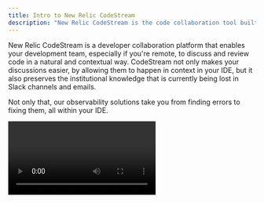 ```yaml
---
title: Intro to New Relic CodeStream
description: "New Relic CodeStream is the code collaboration tool built for remote teams."
---
```


New Relic CodeStream is a developer collaboration platform that enables your development team, especially if you're remote, to discuss and review code in a natural and contextual way. CodeStream not only makes your discussions easier, by allowing them to happen in context in your IDE, but it also preserves the institutional knowledge that is currently being lost in Slack channels and emails.

Not only that, our observability solutions take you from finding errors to fixing them, all within your IDE. 

<Video id="LfH7p76Cvro" type="youtube" />

<figcaption>
    A quick overview of how you can use New Relic CodeStream to discover, troubleshoot, and triage errors in your IDE. (2:27)
</figcaption>

If you haven't already, [sign up for a free New Relic account](https://newrelic.com/signup) so that you can get the most out of New Relic CodeStream.

<Callout title="Preview release">
CodeStream's integration with New Relic One is a preview release limited to New Relic One accounts on our US data center, and your use is subject to the pre-release policy. (This does not apply to all other CodeStream functionality.)
</Callout>

## Discuss code just like commenting on a Google Doc [#discuss]

Simply select a block of code and type your question or comment. Teammates can participate in the discussion right from their IDE and you can optionally share the discussion on Slack or Microsoft Teams so teammates can participate from their chat clients as well. 

![An animated image showing how to use codemarks to leave a comment on a selection of code.](./images/DiscussCode1-VSC.gif "How to use codemarks to leave a comment on a selection of code.")

<figcaption>Select some code and then click the add comment button.</figcaption>

CodeStream turns conversation into documentation by capturing all of the discussion about your code and saving it with your code. And the real magic is that the discussions are automatically repositioned as your code changes, even across branches. All with zero effort on your part.

## Get feedback on work-in-progress with pre-PR code review [#feedback]

CodeStream's lightweight feedback requests let you have someone look over your changes regardless of the current state of your repo, without the friction of committing, pushing, or issuing a pull request.

![An animated image showing how to use feedback requests.](./images/FRRequest-VSC.gif "How to use feedback requests.")

<figcaption>Once you've made some changes to a file, in the **Feedback requests** section, click the **+** button to request feedback on that change.</figcaption>

Your teammates can review your changes right in their IDE, with full file context, and with no need to set aside their current work to switch branches or pull the latest. 

![An animated image showing how to leave feedback on a change.](./images/FRPerform-VSC.gif "How to leave feedback.")

<figcaption>Use code comments to respond to a feedback request on a change.</figcaption>

CodeStream’s feedback requests are so easy that you can start doing them throughout the development process instead of waiting until the end. You’re a few days into a sprint and have some work stubbed out? Maybe some work that hasn’t even been committed? Request feedback on your work in progress so that you can identify and resolve issues early instead of saving those gotchas for when you need to get the code merged.

## Create and review pull requests [#prs]

For most development teams, the final step in the development process is a pull request. Even if your team has decided to use CodeStream's [feedback requests](/docs/codestream/how-use-codestream/request-feedback) as a replacement for, and not just a precursor to, your end-of-cycle PR-based code reviews, you can create and review pull requests right inside your IDE.

![An animated image showing how to review a pull request](./images/PullRequest-VSC.gif "How to review a pull request.")

<figcaption>CodeStream shows a diff view of all the files changed in a PR. Review and approve the PR as you would on GitHub.</figcaption>

## Monitor your code’s performance in production [#performance-monitoring]

Your pursuit of software quality doesn’t end once the code has been merged. Connect CodeStream to your New Relic One account and you can either jump from an error on New Relic One into your IDE or you can discover errors in CodeStream's Observability section. Navigate the stack trace to find the offending code and collaborate with your teammates to resolve the issue.

![An animated image showing how to see and respond to errors in your code.](./images/Observability-VSC.gif "How to see and respond to errors in your code.")

<figcaption>Once you've connected New Relic CodeStream to your repositories and are observing your code's performance, use the observability section to find errors and collaborate with your team on solving them.</figcaption>

## See your errors and what's causing them [#errors]

After you connect CodeStream and New Relic, use workloads and errors inbox to jump to the offending code in your IDE.

![A screenshot of an errors inbox error with a button to see the error in the IDE.](./images/error-ide.png "An errors inbox error with a button to see the error in the IDE.")

<figcaption>Once you've connected CodeStream to your repositories and configured it to connect with New Relic One, you can use errors inbox to find and an error and then jump to that error in your IDE and the branch of your repository that's generating the error.</figcaption>